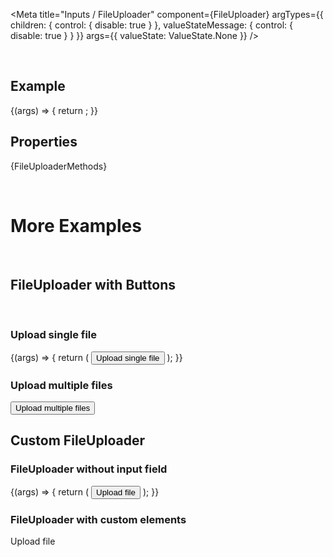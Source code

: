 
<Meta
  title="Inputs / FileUploader"
  component={FileUploader}
  argTypes={{
    children: { control: { disable: true } },
    valueStateMessage: { control: { disable: true } }
  }}
  args={{
    valueState: ValueState.None
  }}
/>

<DocsHeader since="0.9.0" />

<br />

## Example

<Canvas>
  <Story name="Default">
    {(args) => {
      return <FileUploader {...args} />;
    }}
  </Story>
</Canvas>

## Properties

<ArgsTableWithNote story="." />

<Markdown>{FileUploaderMethods}</Markdown>

<br />

# More Examples

<br />

## FileUploader with Buttons

<br />

### Upload single file

<Canvas>
  <Story name="With Buttons">
    {(args) => {
      return (
        <FileUploader {...args}>
          <Button>Upload single file</Button>
        </FileUploader>
      );
    }}
  </Story>
</Canvas>

### Upload multiple files

<Canvas>
  <FileUploader multiple>
    <Button>Upload multiple files</Button>
  </FileUploader>
</Canvas>

<br />

## Custom FileUploader

### FileUploader without input field

<Canvas>
  <Story name="Custom FileUploader">
    {(args) => {
      return (
        <FileUploader hideInput>
          <Button>Upload file</Button>
        </FileUploader>
      );
    }}
  </Story>
</Canvas>

### FileUploader with custom elements

<Canvas>
  <FlexBox alignItems={FlexBoxAlignItems.Center}>
    <FileUploader hideInput>
      <Avatar icon={uploadIcon} />
    </FileUploader>
    <FileUploader hideInput>
      <Badge>Upload file</Badge>
    </FileUploader>
  </FlexBox>
</Canvas>

<Footer />
